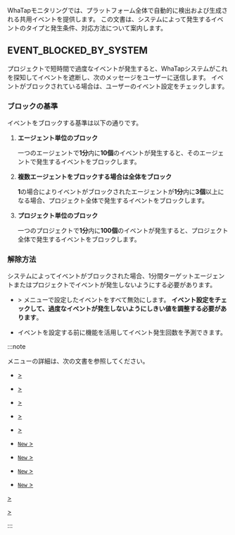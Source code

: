 WhaTapモニタリングでは、プラットフォーム全体で自動的に検出および生成される共用イベントを提供します。 この文書は、システムによって発生するイベントのタイプと発生条件、対応方法について案内します。

## EVENT_BLOCKED_BY_SYSTEM

プロジェクトで短時間で過度なイベントが発生すると、WhaTapシステムがこれを探知してイベントを遮断し、次のメッセージをユーザーに送信します。 イベントがブロックされている場合は、ユーザーのイベント設定をチェックします。

<ImgLang img="common-alert-event-blocked-by-system.png" desc="EVENT_BLOCKED_BY_SYSTEM" className="width-600" />

### ブロックの基準

イベントをブロックする基準は以下の通りです。

1.  **エージェント単位のブロック**

    一つのエージェントで**1分**内に**10個**のイベントが発生すると、そのエージェントで発生するイベントをブロックします。

2. **複数エージェントをブロックする場合は全体をブロック**

    **1**の場合によりイベントがブロックされたエージェントが**1分**内に**3個**以上になる場合、プロジェクト全体で発生するイベントをブロックします。

3. **プロジェクト単位のブロック**

    一つのプロジェクトで**1分**内に**100個**のイベントが発生すると、プロジェクト全体で発生するイベントをブロックします。

### 解除方法

システムによってイベントがブロックされた場合、1分間ターゲットエージェントまたはプロジェクトでイベントが発生しないようにする必要があります。 

- <Cmdname sid="side_event" className="uitext" /> &gt; <Cmdname sid="side_eventSetting" className="uitext" />メニューで設定したイベントをすべて無効にします。 **イベント設定をチェックして、過度なイベントが発生しないようにしきい値を調整する必要があります**。

- イベントを設定する前に<Cmdname sid="simulation" className="uitext" />機能を活用してイベント発生回数を予測できます。

:::note

<Cmdname sid="side_eventSetting" className="uitext" />メニューの詳細は、次の文書を参照してください。

<InDoc product="java,php,python,nodejs,dotnet,golang">

- <a href="warning-notice"><Cmdname sid="side_eventSetting" className="uitext" /> &gt; <Cmdname sid="application" className="uitext" /></a>

</InDoc>

<InDoc product="server">

- <a href="warning-notice"><Cmdname sid="side_eventSetting" className="uitext" /> &gt; <Cmdname sid="server" className="uitext" /></a>

</InDoc>

<InDoc product="kubernetes">

- <a href="container-warning-notice"><Cmdname sid="side_eventSetting" className="uitext" /> &gt; <Cmdname sid="container" className="uitext" /></a>

</InDoc>

<InDoc product="postgresql,oracle,oracle-v1,oracle-pro,mysql,mssql,mssql-v1,tibero,cubrid,cubrid-v1,altibase,altibase-v1,redis,mongodb">

- <a href="warning-notice"><Cmdname sid="side_eventSetting" className="uitext" /> &gt; <Cmdname sid="database" className="uitext" /></a>

</InDoc>

<Xclude product="amazon-cloudwatch,amazon-ecs,azure,oracle-cloud,ncloud,aws-log,log,sapase">

- <a href="metric-warning-notice"><Cmdname sid="side_eventSetting" className="uitext" /> &gt; <Cmdname sid="metrics" className="uitext" /></a>

- <a href="warning-notice-v2"><Cmdname sid="side_eventSetting" className="uitext" /> <code className="newfunc">New</code> &gt; <Cmdname sid="default" className="uitext" /></a>

- <a href="metric-warning-notice-new"><Cmdname sid="side_eventSetting" className="uitext" /> <code className="newfunc">New</code> &gt; <Cmdname sid="metrics" className="uitext" /></a>

</Xclude>

<InDoc product="sapase">

- <a href="warning-notice-v2"><Cmdname sid="side_eventSetting" className="uitext" /> <code className="newfunc">New</code> &gt; <Cmdname sid="default" className="uitext" /></a>

- <a href="metric-warning-notice-new"><Cmdname sid="side_eventSetting" className="uitext" /> <code className="newfunc">New</code> &gt; <Cmdname sid="metrics" className="uitext" /></a>

</InDoc>

<InDoc product="amazon-cloudwatch,amazon-ecs,azure,oracle-cloud,ncloud">

<a href="metric-warning-notice"><Cmdname sid="side_eventSetting" className="uitext" /> &gt; <Cmdname sid="metrics" className="uitext" /></a>

</InDoc>

<InDoc product="aws-log,log">

<a href="set-notice"><Cmdname sid="side_eventSetting" className="uitext" /> &gt; <Cmdname sid="log" className="uitext" /></a>

</InDoc>

:::
